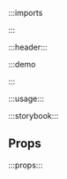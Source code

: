 :::imports


:::

:::header:::

:::demo

<Logout/>

:::

:::usage:::

:::storybook:::

## Props

:::props:::
